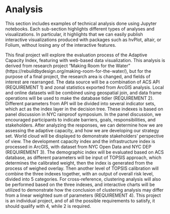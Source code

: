 # Analysis

This section includes examples of technical analysis done using Jupyter notebooks.
Each sub-section highlights different types of analyses and visualizations.
In particular, it highlights that we can easily publish interactive visualizations
produced with packages such as hvPlot, altair, or Folium, without losing
any of the interactive features. 

This final project will explore the evaluation process of the Adaptive Capacity Index, featuring with web-based data visualization. This analysis is derived from research project “Making Room for the Water” (https://rebuildbydesign.org/making-room-for-the-water/), but for the purpose of a final project, the research area is changed, and fields of interest are rearranged.
	The data source will be a combination of ACS API (REQUIREMENT 1) and zonal statistics exported from ArcGIS analysis. Local and online datasets will be combined using geospatial join, and data frame operations will be used to make the database tidier (REQUIREMENT 2). Different parameters from API will be divided into several indicator sets, which act as the index layer in the decision tree. These indexes is based on panel discussion in NYC rainproof symposium. In the panel discussion, we encouraged participants to indicate barriers, goals, responsibilities, and stakeholders. After analyzing the responses, we can determine how we are assessing the adaptive capacity, and how we are developing our strategy set. World cloud will be displayed to demonstrate stakeholders’ perspective of view.
The development capacity index and the infrastructure index is processed in ArcGIS, with dataset from NYC Open Data and NYC DEP (REQUIREMENT 3). The demographic index will be evaluated based on ACS database, as different parameters will be input of TOPSIS approach, which determines the calibrated weight, then the index is generated from the process of weighed overlay. Then another level of TOPSIS calibration will combine the three indexes together, with an output of overall risk level, divided into 5 categories. For cross-reference, clustering analysis will also be performed based on the three indexes, and interactive charts will be utilized to demonstrate how the conclusion of clustering analysis may differ from a linear weighted sum of parameters (REQUIREMENT 4).
	This project is an individual project, and of all the possible requirements to satisfy, it should qualify with 4, while 2 is required.
